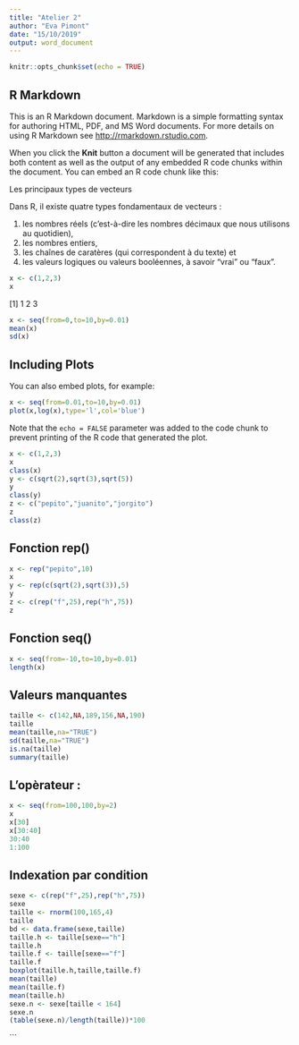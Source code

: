 ---
title: "Atelier 2"
author: "Eva Pimont"
date: "15/10/2019"
output: word_document
---

```{r setup, include=FALSE}
knitr::opts_chunk$set(echo = TRUE)
```

## R Markdown

This is an R Markdown document. Markdown is a simple formatting syntax for authoring HTML, PDF, and MS Word documents. For more details on using R Markdown see <http://rmarkdown.rstudio.com>.

When you click the **Knit** button a document will be generated that includes both content as well as the output of any embedded R code chunks within the document. You can embed an R code chunk like this:

Les principaux types de vecteurs

Dans R, il existe quatre types fondamentaux de vecteurs :

1. les nombres réels (c’est-à-dire les nombres décimaux que nous utilisons au quotidien),
2. les nombres entiers,
3. les chaînes de caratères (qui correspondent à du texte) et
4. les valeurs logiques ou valeurs booléennes, à savoir "vrai" ou "faux".



```{r}
x <- c(1,2,3)
x
```

[1] 1 2 3 
```{r}
x <- seq(from=0,to=10,by=0.01)
mean(x)
sd(x)
```


## Including Plots

You can also embed plots, for example:

```{r}
x <- seq(from=0.01,to=10,by=0.01)
plot(x,log(x),type='l',col='blue')
```





Note that the `echo = FALSE` parameter was added to the code chunk to prevent printing of the R code that generated the plot.

```{r}
x <- c(1,2,3)
x
class(x)
y <- c(sqrt(2),sqrt(3),sqrt(5))
y
class(y)
z <- c("pepito","juanito","jorgito")
z
class(z)
```

## Fonction rep()

```{r}
x <- rep("pepito",10)
x
y <- rep(c(sqrt(2),sqrt(3)),5)
y
z <- c(rep("f",25),rep("h",75))
z
```

## Fonction seq()

```{r}
x <- seq(from=-10,to=10,by=0.01)
length(x)
```

## Valeurs manquantes

```{r}
taille <- c(142,NA,189,156,NA,190)
taille
mean(taille,na="TRUE")
sd(taille,na="TRUE")
is.na(taille)
summary(taille)
```

## L'opèrateur :

```{r}
x <- seq(from=100,100,by=2)
x
x[30]
x[30:40]
30:40
1:100
```

## Indexation par condition

```{r}
sexe <- c(rep("f",25),rep("h",75))
sexe
taille <- rnorm(100,165,4)
taille
bd <- data.frame(sexe,taille)
taille.h <- taille[sexe=="h"]
taille.h
taille.f <- taille[sexe=="f"]
taille.f
boxplot(taille.h,taille,taille.f)
mean(taille)
mean(taille.f)
mean(taille.h)
sexe.n <- sexe[taille < 164]
sexe.n
(table(sexe.n)/length(taille))*100
```


```